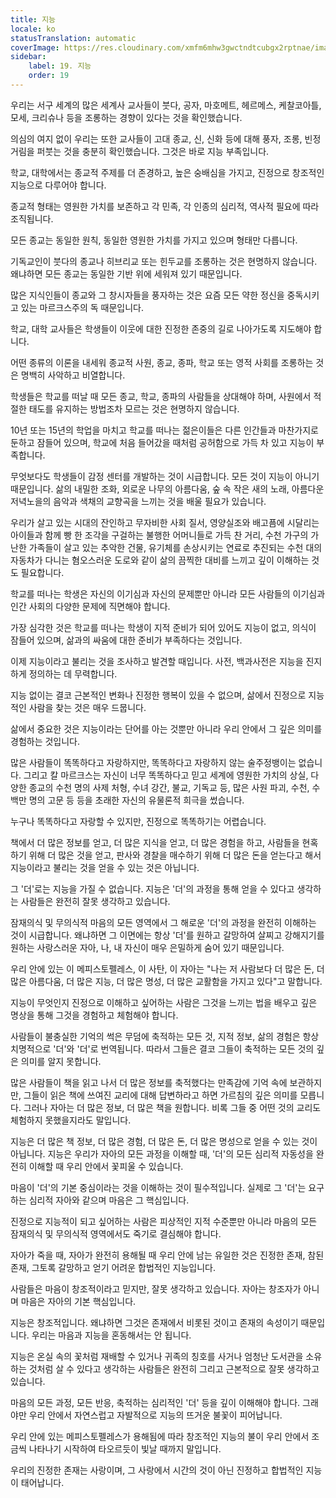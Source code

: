 ```yaml
---
title: 지능
locale: ko
statusTranslation: automatic
coverImage: https://res.cloudinary.com/xmfm6mhw3gwctndtcubgx2rptnae/image/upload/v1740337243/small_cover_educacion_fundamental_a051170f1c.webp
sidebar:
    label: 19. 지능
    order: 19
---
```

우리는 서구 세계의 많은 세계사 교사들이 붓다, 공자, 마호메트, 헤르메스, 케찰코아틀, 모세, 크리슈나 등을 조롱하는 경향이 있다는 것을 확인했습니다.

의심의 여지 없이 우리는 또한 교사들이 고대 종교, 신, 신화 등에 대해 풍자, 조롱, 빈정거림을 퍼붓는 것을 충분히 확인했습니다. 그것은 바로 지능 부족입니다.

학교, 대학에서는 종교적 주제를 더 존경하고, 높은 숭배심을 가지고, 진정으로 창조적인 지능으로 다루어야 합니다.

종교적 형태는 영원한 가치를 보존하고 각 민족, 각 인종의 심리적, 역사적 필요에 따라 조직됩니다.

모든 종교는 동일한 원칙, 동일한 영원한 가치를 가지고 있으며 형태만 다릅니다.

기독교인이 붓다의 종교나 히브리교 또는 힌두교를 조롱하는 것은 현명하지 않습니다. 왜냐하면 모든 종교는 동일한 기반 위에 세워져 있기 때문입니다.

많은 지식인들이 종교와 그 창시자들을 풍자하는 것은 요즘 모든 약한 정신을 중독시키고 있는 마르크스주의 독 때문입니다.

학교, 대학 교사들은 학생들이 이웃에 대한 진정한 존중의 길로 나아가도록 지도해야 합니다.

어떤 종류의 이론을 내세워 종교적 사원, 종교, 종파, 학교 또는 영적 사회를 조롱하는 것은 명백히 사악하고 비열합니다.

학생들은 학교를 떠날 때 모든 종교, 학교, 종파의 사람들을 상대해야 하며, 사원에서 적절한 태도를 유지하는 방법조차 모르는 것은 현명하지 않습니다.

10년 또는 15년의 학업을 마치고 학교를 떠나는 젊은이들은 다른 인간들과 마찬가지로 둔하고 잠들어 있으며, 학교에 처음 들어갔을 때처럼 공허함으로 가득 차 있고 지능이 부족합니다.

무엇보다도 학생들이 감정 센터를 개발하는 것이 시급합니다. 모든 것이 지능이 아니기 때문입니다. 삶의 내밀한 조화, 외로운 나무의 아름다움, 숲 속 작은 새의 노래, 아름다운 저녁노을의 음악과 색채의 교향곡을 느끼는 것을 배울 필요가 있습니다.

우리가 살고 있는 시대의 잔인하고 무자비한 사회 질서, 영양실조와 배고픔에 시달리는 아이들과 함께 빵 한 조각을 구걸하는 불행한 어머니들로 가득 찬 거리, 수천 가구의 가난한 가족들이 살고 있는 추악한 건물, 유기체를 손상시키는 연료로 추진되는 수천 대의 자동차가 다니는 혐오스러운 도로와 같이 삶의 끔찍한 대비를 느끼고 깊이 이해하는 것도 필요합니다.

학교를 떠나는 학생은 자신의 이기심과 자신의 문제뿐만 아니라 모든 사람들의 이기심과 인간 사회의 다양한 문제에 직면해야 합니다.

가장 심각한 것은 학교를 떠나는 학생이 지적 준비가 되어 있어도 지능이 없고, 의식이 잠들어 있으며, 삶과의 싸움에 대한 준비가 부족하다는 것입니다.

이제 지능이라고 불리는 것을 조사하고 발견할 때입니다. 사전, 백과사전은 지능을 진지하게 정의하는 데 무력합니다.

지능 없이는 결코 근본적인 변화나 진정한 행복이 있을 수 없으며, 삶에서 진정으로 지능적인 사람을 찾는 것은 매우 드뭅니다.

삶에서 중요한 것은 지능이라는 단어를 아는 것뿐만 아니라 우리 안에서 그 깊은 의미를 경험하는 것입니다.

많은 사람들이 똑똑하다고 자랑하지만, 똑똑하다고 자랑하지 않는 술주정뱅이는 없습니다. 그리고 칼 마르크스는 자신이 너무 똑똑하다고 믿고 세계에 영원한 가치의 상실, 다양한 종교의 수천 명의 사제 처형, 수녀 강간, 불교, 기독교 등, 많은 사원 파괴, 수천, 수백만 명의 고문 등 등을 초래한 자신의 유물론적 희극을 썼습니다.

누구나 똑똑하다고 자랑할 수 있지만, 진정으로 똑똑하기는 어렵습니다.

책에서 더 많은 정보를 얻고, 더 많은 지식을 얻고, 더 많은 경험을 하고, 사람들을 현혹하기 위해 더 많은 것을 얻고, 판사와 경찰을 매수하기 위해 더 많은 돈을 얻는다고 해서 지능이라고 불리는 것을 얻을 수 있는 것은 아닙니다.

그 '더'로는 지능을 가질 수 없습니다. 지능은 '더'의 과정을 통해 얻을 수 있다고 생각하는 사람들은 완전히 잘못 생각하고 있습니다.

잠재의식 및 무의식적 마음의 모든 영역에서 그 해로운 '더'의 과정을 완전히 이해하는 것이 시급합니다. 왜냐하면 그 이면에는 항상 '더'를 원하고 갈망하여 살찌고 강해지기를 원하는 사랑스러운 자아, 나, 내 자신이 매우 은밀하게 숨어 있기 때문입니다.

우리 안에 있는 이 메피스토펠레스, 이 사탄, 이 자아는 "나는 저 사람보다 더 많은 돈, 더 많은 아름다움, 더 많은 지능, 더 많은 명성, 더 많은 교활함을 가지고 있다"고 말합니다.

지능이 무엇인지 진정으로 이해하고 싶어하는 사람은 그것을 느끼는 법을 배우고 깊은 명상을 통해 그것을 경험하고 체험해야 합니다.

사람들이 불충실한 기억의 썩은 무덤에 축적하는 모든 것, 지적 정보, 삶의 경험은 항상 치명적으로 '더'와 '더'로 번역됩니다. 따라서 그들은 결코 그들이 축적하는 모든 것의 깊은 의미를 알지 못합니다.

많은 사람들이 책을 읽고 나서 더 많은 정보를 축적했다는 만족감에 기억 속에 보관하지만, 그들이 읽은 책에 쓰여진 교리에 대해 답변하라고 하면 가르침의 깊은 의미를 모릅니다. 그러나 자아는 더 많은 정보, 더 많은 책을 원합니다. 비록 그들 중 어떤 것의 교리도 체험하지 못했을지라도 말입니다.

지능은 더 많은 책 정보, 더 많은 경험, 더 많은 돈, 더 많은 명성으로 얻을 수 있는 것이 아닙니다. 지능은 우리가 자아의 모든 과정을 이해할 때, '더'의 모든 심리적 자동성을 완전히 이해할 때 우리 안에서 꽃피울 수 있습니다.

마음이 '더'의 기본 중심이라는 것을 이해하는 것이 필수적입니다. 실제로 그 '더'는 요구하는 심리적 자아와 같으며 마음은 그 핵심입니다.

진정으로 지능적이 되고 싶어하는 사람은 피상적인 지적 수준뿐만 아니라 마음의 모든 잠재의식 및 무의식적 영역에서도 죽기로 결심해야 합니다.

자아가 죽을 때, 자아가 완전히 용해될 때 우리 안에 남는 유일한 것은 진정한 존재, 참된 존재, 그토록 갈망하고 얻기 어려운 합법적인 지능입니다.

사람들은 마음이 창조적이라고 믿지만, 잘못 생각하고 있습니다. 자아는 창조자가 아니며 마음은 자아의 기본 핵심입니다.

지능은 창조적입니다. 왜냐하면 그것은 존재에서 비롯된 것이고 존재의 속성이기 때문입니다. 우리는 마음과 지능을 혼동해서는 안 됩니다.

지능은 온실 속의 꽃처럼 재배할 수 있거나 귀족의 칭호를 사거나 엄청난 도서관을 소유하는 것처럼 살 수 있다고 생각하는 사람들은 완전히 그리고 근본적으로 잘못 생각하고 있습니다.

마음의 모든 과정, 모든 반응, 축적하는 심리적인 '더' 등을 깊이 이해해야 합니다. 그래야만 우리 안에서 자연스럽고 자발적으로 지능의 뜨거운 불꽃이 피어납니다.

우리 안에 있는 메피스토펠레스가 용해됨에 따라 창조적인 지능의 불이 우리 안에서 조금씩 나타나기 시작하여 타오르듯이 빛날 때까지 말입니다.

우리의 진정한 존재는 사랑이며, 그 사랑에서 시간의 것이 아닌 진정하고 합법적인 지능이 태어납니다.

